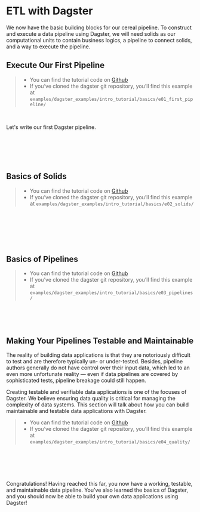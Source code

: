 




# ETL with Dagster

We now have the basic building blocks for our cereal pipeline. To construct and execute a data
pipeline using Dagster, we will need solids as our computational units to contain business logics,
a pipeline to connect solids, and a way to execute the pipeline.

## Execute Our First Pipeline

> - You can find the tutorial code on [Github](https://github.com/dagster-io/dagster/tree/master/examples/dagster_examples/intro_tutorial/basics/e01_first_pipeline/)
> - If you’ve cloned the dagster git repository, you’ll find this example at `examples/dagster_examples/intro_tutorial/basics/e01_first_pipeline/`

<br />

Let's write our first Dagster pipeline.

<HelloSolid />

<br />

<HelloPipeline />

<br />

<ExecutePipeline />

<br />

<br />

## Basics of Solids

> - You can find the tutorial code on [Github](https://github.com/dagster-io/dagster/tree/master/examples/dagster_examples/intro_tutorial/basics/e02_solids/)
> - If you’ve cloned the dagster git repository, you’ll find this example at `examples/dagster_examples/intro_tutorial/basics/e02_solids/`

<SolidsInputs />

<br />

<ExecuteWithConfig />

<br />

<SolidsConfigs />

<br />

<MultipleOutputs />

<br />

<br />

## Basics of Pipelines

> - You can find the tutorial code on [Github](https://github.com/dagster-io/dagster/tree/master/examples/dagster_examples/intro_tutorial/basics/e03_pipelines/)
> - If you’ve cloned the dagster git repository, you’ll find this example at `examples/dagster_examples/intro_tutorial/basics/e03_pipelines/`

<br />

<ConnectSolids />

<br />

<br />

## Making Your Pipelines Testable and Maintainable

The reality of building data applications is that they are notoriously difficult to test and are
therefore typically un- or under-tested. Besides, pipeline authors generally do not have control
over their input data, which led to an even more unfortunate reality — even if data pipelines are
covered by sophisticated tests, pipeline breakage could still happen.

Creating testable and verifiable data applications is one of the focuses of Dagster. We believe
ensuring data quality is critical for managing the complexity of data systems. This section will
talk about how you can build maintainable and testable data applications with Dagster.

> - You can find the tutorial code on [Github](https://github.com/dagster-io/dagster/tree/master/examples/dagster_examples/intro_tutorial/basics/e04_quality/)
> - If you’ve cloned the dagster git repository, you’ll find this example at `examples/dagster_examples/intro_tutorial/basics/e04_quality/`

<TestingDagster />

<br />

<PythonTypedInputs />

<br />

<DagsterTypes />

<br />

<Expectations />

<br />

Congratulations! Having reached this far, you now have a working, testable, and maintainable data pipeline. You’ve also learned the basics of Dagster, and you should now be able to build your own data applications using Dagster!

<br />

<br />
